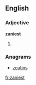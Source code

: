 ==English==

===Adjective===
'''zaniest'''
# {{superlative of|[[zany]]}}

===Anagrams===
* [[zeatins#English|zeatins]]

[[fr:zaniest]]